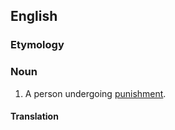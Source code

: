 ==English==

===Etymology===
{{suffix|en|punish|ee}}

===Noun===
{{en-noun}}

# A person undergoing [[punishment]].

==== Translation ====
{{trans-top| A person undergoing punishment}}
{{trans-mid}}
{{trans-bottom}}